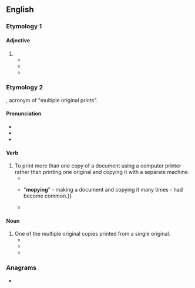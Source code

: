 ==English==

===Etymology 1===

====Adjective====
{{en-adj|er}}

# {{alternative spelling of|en|mopey}}
#* {{quote-book|en|year=1879 |title=Investigation of diseases of swine, and infectious and contagious diseases incident to other classes of domesticated animals |author=United States. Department of Agriculture |page=171-172 |ISBN=|passage=In all those cases where the hog is '''mopy''' and chilly looking  I would, after the first stage of lowering the pulse has passed, recommend a teacupful of a strong infusion of the leaves of dogwood or the same quantity of a strong cold infusion of boneset.}}
#* {{quote-book|en|year=1891|title=Three Midsummer Days |author=May A. Brotherhood |page=225 |ISBN=|passage=She's that altered, nothing interests her; and she's so pale and '''mopy''' looking, always going down to the cemetery. }}
#* {{quote-book|en|year=2010|title=Jazz Girl |author=Sarah Bruce Kelly |page=6 |ISBN=|passage=And because I was so quiet and '''mopy''' my stepdaddy Winn would get great kicks out of tickling me till I almost had a spasm.}}

===Etymology 2===
{{blend|en|MOP|copy}}, acronym of "multiple original prints".

====Pronunciation====
* {{IPA|en|/ˈmɒpiː/}}
* {{audio|en|LL-Q1860 (eng)-Vealhurl-mopy.wav|Audio (Southern England)}}
* {{rhymes|en|ɒpi|s=2}}

====Verb====
{{en-verb}}

# To print more than one copy of a document using a computer printer rather than printing one original and copying it with a separate machine.
#* {{quote-journal|en|date=November 11, 1996|author=Noor Amal|title=Why copy when you can mopy|work=New Straits Times|page=18|url=http://news.google.com/newspapers?id=y2gWAAAAIBAJ&sjid=dRUEAAAAIBAJ&pg=2512,429424&dq=mopying|passage='''Mopy''' is a term HP [Hewlett-Packard] has coined to talk about a new paradigm to address the current printing/coping{{SIC}} trend. '''Mopying''' is a term describing the process of creating multiple original prints, or "mopies" on a laser printer.}}
#* {{quote-journal|en|date=November 17, 2001|author=Robert Uhlig|title=Boom in email puts paper use up by 40pc|work=Telegraph|page=|url=http://www.telegraph.co.uk/news/uknews/1362631/Boom-in-email-puts-paper-use-up-by-40pc.html|passage={{...}} "'''mopying'''" - making a document and copying it many times - had become common.}}
#* {{quote-journal|en|date=September 17, 2003|author=Juhi Bhambal|title=Printing Solutions|work=PCQuest|url=http://pcquest.ciol.com/content/topstories/state/103091705.asp|passage=Some offer a function called '''mopying'''. Instead of printing one original and then making copies on a copying machine, you get several originals of the document (or high-quality copies).}}

====Noun====
{{en-noun}}

# One of the multiple original copies printed from a single original.
#* {{quote-book|en|year=1998 |title=Computer Systems Series: Peripherals |author=|page=22 |ISBN=|passage=Some people value the crisp appearance of '''mopies''' or find it time- consuming to operate both printers and copiers.}}
#* {{quote-book|en|year=1999 |title=Publish!: The How-to Magazine of Desktop Publishing|author=|page= |ISBN=|passage=Hewlett-Packard says that the LaserJet was also the first printer that could print multiple original documents (now known as '''mopies'''), and was the first personal laser printer to hit the 1,200-dpi resolution barrier.}}
#* {{quote-book|en|year=1999 |title=|author=Business India - Issues 544-549 |page=73 |ISBN=|passage=So printing '''mopies''' (multiple original prints) is now a reality.}}

===Anagrams===
* {{anagrams|en|a=mopy|yomp}}